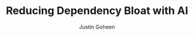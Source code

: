 ---
title: Reducing Dependency Bloat with AI
publishedAt: 2025-02-01
tag: ai
summary: reducing dependencies on third-party libraries with code generation models
author: Justin Goheen
draft: true
---